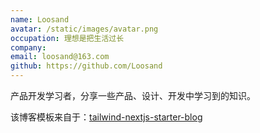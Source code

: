 ```yaml
---
name: Loosand
avatar: /static/images/avatar.png
occupation: 理想是把生活过长
company:
email: loosand@163.com
github: https://github.com/Loosand
---
```


产品开发学习者，分享一些产品、设计、开发中学习到的知识。

该博客模板来自于：[tailwind-nextjs-starter-blog](https://github.com/timlrx/tailwind-nextjs-starter-blog)
